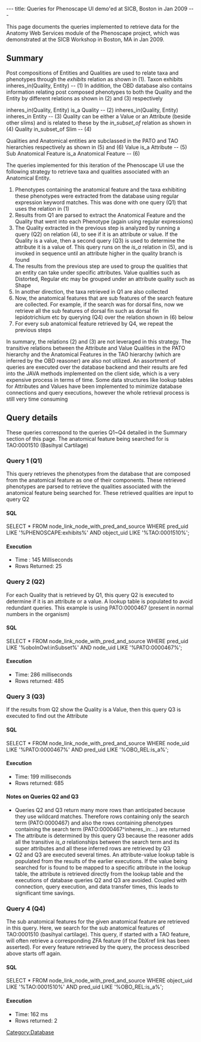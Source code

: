 ---
title: Queries for Phenoscape UI demo'ed at SICB, Boston in Jan 2009
---

This page documents the queries implemented to retrieve data for the Anatomy Web Services module of the Phenoscape project, which was demonstrated at the SICB Workshop in Boston, MA in Jan 2009.

==Summary==

Post compositions of Entities and Qualities are used to relate taxa and phenotypes through the ''exhibits'' relation as shown in (1).
<javascript>
Taxon                              exhibits                 inheres_in(Quality, Entity)                                       -- (1)
</javascript>
In addition, the OBD database also contains information relating post composed phenotypes to both the Quality and the Entity by different relations as shown in (2) and (3) respectively

<javascript>
inheres_in(Quality, Entity)        is_a                     Quality                                                           -- (2)
inheres_in(Quality, Entity)        inheres_in               Entity                                                            -- (3)
</javascript>
Quality can be either a Value or an Attribute (beside other slims) and is related to these by the ''in_subset_of'' relation as shown in (4)
<javascript>
Quality                            in_subset_of             Slim                                                              -- (4)
</javascript>

Qualities and Anatomical entities are subclassed in the PATO and TAO hierarchies respectively as shown in (5) and (6)
<javascript>
Value                              is_a                    Attribute                                                          -- (5)
Sub Anatomical Feature             is_a                    Anatomical Feature                                                 -- (6)
</javascript>

The queries implemented for this iteration of the Phenoscape UI use the following strategy to retrieve taxa and qualities associated with an Anatomical Entity.

# Phenotypes containing the anatomical feature and the taxa exhibiting these phenotypes were extracted from the database using regular expression keyword matches. This was done with one query (Q1) that uses the relation in (1)
# Results from Q1 are parsed to extract the Anatomical Feature and the Quality that went into each Phenotype (again using regular expressions)
# The Quality extracted in the previous step is analyzed by running a query (Q2) on relation (4), to see if it is an attribute or value. If the Quality is a value, then a second query (Q3) is used to determine the attribute it is a value of. This query runs on the ''is_a'' relation in (5), and is invoked in sequence until an attribute higher in the quality branch is found
# The results from the previous step are used to group the qualities that an entity can take under specific attributes. Value qualities such as Distorted, Regular etc may be grouped under an attribute quality such as Shape
# In another direction, the taxa retrieved in Q1 are also collected
# Now, the anatomical features that are sub features of the search feature are collected. For example, if the search was for dorsal fins, now we retrieve all the sub features of dorsal fin such as dorsal fin lepidotrichium etc by querying (Q4) over the relation shown in (6) below
# For every sub anatomical feature retrieved by Q4, we repeat the previous steps

In summary, the relations (2) and (3) are not leveraged in this strategy. The transitive relations between the Attribute and Value Qualities in the PATO hierarchy and the Anatomical Features in the TAO hierarchy (which are inferred by the OBD reasoner) are also not utilized. An assortment of queries are executed over the database backend and their results are fed into the JAVA methods implemented on the client side, which is a very expensive process in terms of time. Some data structures like lookup tables for Attributes and Values have been implemented to minimize database connections and query executions, however the whole retrieval process is still very time consuming

==Query details==

These queries correspond to the queries Q1~Q4 detailed in the Summary section of this page. The anatomical feature being searched for is TAO:0001510 (Basihyal Cartilage)

===Query 1 (Q1)===
This query retrieves the phenotypes from the database that are composed from the anatomical feature as one of their components. These retrieved phenotypes are parsed to retrieve the qualities associated with the anatomical feature being searched for. These retrieved qualities are input to query Q2
====SQL====
<javascript>
SELECT 	* FROM
node_link_node_with_pred_and_source
WHERE
pred_uid LIKE '%PHENOSCAPE:exhibits%' AND
object_uid LIKE '%TAO:0001510%';
</javascript>
====Execution====
* Time : 145 Milliseconds
* Rows Returned: 25

===Query 2 (Q2)===
For each Quality that is retrieved by Q1, this query Q2 is executed to determine if it is an attribute or a value. A lookup table is populated to avoid redundant queries. This example is using PATO:0000467 (present in normal numbers in the organism)

====SQL====
<javascript>
SELECT 	* FROM
node_link_node_with_pred_and_source
WHERE
pred_uid LIKE '%oboInOwl:inSubset%' AND
node_uid LIKE '%PATO:0000467%';
</javascript>

====Execution====
* Time: 286 milliseconds
* Rows returned: 485

===Query 3 (Q3)===
If the results from Q2 show the Quality is a Value, then this query Q3 is executed to find out the Attribute

====SQL====
<javascript>
SELECT * FROM
node_link_node_with_pred_and_source
WHERE
node_uid LIKE '%PATO:0000467%' AND
pred_uid LIKE '%OBO_REL:is_a%';
</javascript>
====Execution====
* Time: 199 milliseconds
* Rows returned: 685
====Notes on Queries Q2 and Q3====
* Queries Q2 and Q3 return many more rows than anticipated because they use wildcard matches. Therefore rows containing only the search term (PATO:0000467) and also the rows containing phenotypes containing the search term (PATO:0000467^inheres_in:...) are returned
* The attribute is determined by this query Q3 because the reasoner adds all the transitive ''is_a'' relationships between the search term and its super attributes and all these inferred rows are retrieved by Q3
* Q2 and Q3 are executed several times. An attribute-value lookup table is populated from the results of the earlier executions. If the value being searched for is found to be mapped to a specific attribute in the lookup table, the attribute is retrieved directly from the lookup table and the executions of database queries Q2 and Q3 are avoided. Coupled with connection, query execution, and data transfer times, this leads to significant time savings.

===Query 4 (Q4)===
The sub anatomical features for the given anatomical feature are retrieved in this query. Here, we search for the sub anatomical features of TAO:0001510 (basihyal cartilage). This query, if started with a TAO feature, will often retrieve a corresponding ZFA feature (if the DbXref link has been asserted). For every feature retrieved by the query, the process described above starts off again.

====SQL====
<javascript>
SELECT * FROM
node_link_node_with_pred_and_source
WHERE
object_uid LIKE '%TAO:0001510%' AND
pred_uid LIKE '%OBO_REL:is_a%';
</javascript>

====Execution====
* Time: 162 ms
* Rows returned: 2

[[Category:Database]]